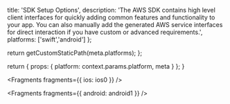                  
  title: 'SDK Setup Options',
  description: 'The AWS SDK contains high level client interfaces for quickly adding common features and functionality to your app. You can also manually add the generated AWS service interfaces for direct interaction if you have custom or advanced requirements.',
  platforms: ['swift','android']
};

  return getCustomStaticPath(meta.platforms);
};

  return {
    props: {
      platform: context.params.platform,
      meta
    }
  };
}
          



<Fragments fragments={{ ios: ios0 }} />


<Fragments fragments={{ android: android1 }} />
